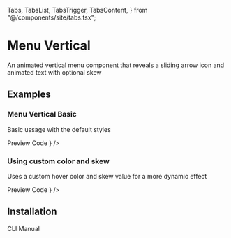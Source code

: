   Tabs,
  TabsList,
  TabsTrigger,
  TabsContent,
} from "@/components/site/tabs.tsx";


# Menu Vertical

An animated vertical menu component that reveals a sliding arrow icon and animated text with optional skew

## Examples

### Menu Vertical Basic

Basic ussage with the default styles

<Tabs defaultValue="preview" className="">
  <TabsList>
    <TabsTrigger value="preview">Preview</TabsTrigger>
    <TabsTrigger value="code">Code</TabsTrigger>
  </TabsList>
  <TabsContent value="preview">
    <ComponentRenderer component={<MenuVerticalBasic />} />
  </TabsContent>
  <TabsContent value="code">
    <CodeBlock filePath="src/app/docs/menu-vertical/menu-vertical-basic.tsx" />
  </TabsContent>
</Tabs>

### Using custom color and skew

Uses a custom hover color and skew value for a more dynamic effect

<Tabs defaultValue="preview" className="">
  <TabsList>
    <TabsTrigger value="preview">Preview</TabsTrigger>
    <TabsTrigger value="code">Code</TabsTrigger>
  </TabsList>
  <TabsContent value="preview">
    <ComponentRenderer component={<MenuVerticalSkew />} />
  </TabsContent>
  <TabsContent value="code">
    <CodeBlock filePath="src/app/docs/menu-vertical/menu-vertical-skew.tsx" />
  </TabsContent>
</Tabs>

## Installation

<Tabs defaultValue="cli" className="">
  <TabsList>
    <TabsTrigger value="cli">CLI</TabsTrigger>
    <TabsTrigger value="manual">Manual</TabsTrigger>
  </TabsList>
  <TabsContent value="cli">
    <Cli command={`npx shadcn@latest add "https://berlix.vercel.app/registry/menu-vertical.json"`} />
  </TabsContent>

  <TabsContent value="manual">
    <CodeBlock filePath="src/components/core/menu-vertical.tsx" />
  </TabsContent>
</Tabs>
